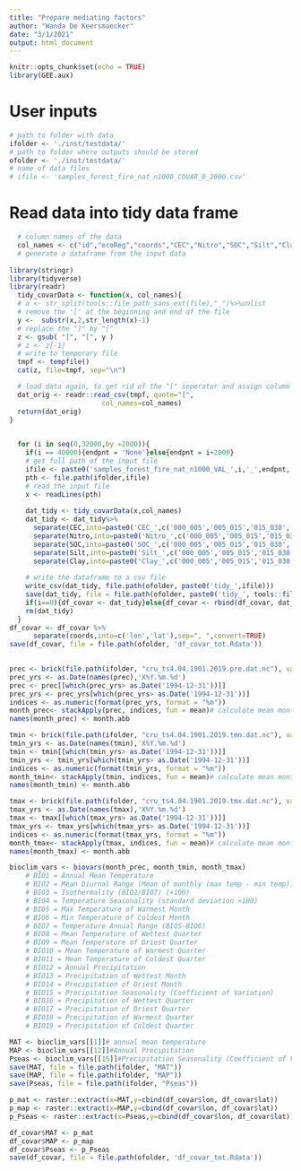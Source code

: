 ```yaml
---
title: "Prepare mediating factors"
author: "Wanda De Keersmaecker"
date: "3/1/2021"
output: html_document
---
```


```r
knitr::opts_chunk$set(echo = TRUE)
library(GEE.aux)
```

# User inputs
```r
# path to folder with data
ifolder <- './inst/testdata/'
# path to folder where outputs should be stored
ofolder <- './inst/testdata/'
# name of data files
# ifile <- 'samples_forest_fire_nat_n1000_COVAR_0_2000.csv'

```

# Read data into tidy data frame
```r
  # column names of the data 
  col_names <- c("id","ecoReg","coords","CEC","Nitro","SOC","Silt","Clay","CWD","Elev","Slope","Aspect","TCmean500","TCmean1000","TCmean5000","TCsd500","TCsd1000","TCsd5000", "Dist_W","dist_N")
  # generate a dataframe from the input data 
  
library(stringr)
library(tidyverse)
library(readr)
  tidy_covarData <- function(x, col_names){
  # a <- str_split(tools::file_path_sans_ext(file),"_")%>%unlist
  # remove the '[' at the beginning and end of the file
  y <-  substr(x,2,str_length(x)-1)
  # replace the "]" by "["
  z <- gsub( "]", "[", y )
  # z <- z[-1]
  # write to temporary file
  tmpf <- tempfile()
  cat(z, file=tmpf, sep="\n")

  # load data again, to get rid of the "[" seperator and assign column names
  dat_orig <- readr::read_csv(tmpf, quote="[",
                       col_names=col_names)
  return(dat_orig)
}

  
  for (i in seq(0,32000,by =2000)){
    if(i == 40000){endpnt = 'None'}else{endpnt = i+2000}
    # get full path of the input file
    ifile <- paste0('samples_forest_fire_nat_n1000_VAL_',i,'_',endpnt,'.csv')
    pth <- file.path(ifolder,ifile)
    # read the input file
    x <- readLines(pth)
    
    dat_tidy <- tidy_covarData(x,col_names)
    dat_tidy <- dat_tidy%>%
      separate(CEC,into=paste0('CEC_',c('000_005','005_015','015_030','030_060','060_100','100_200')),sep=", ",convert=TRUE) %>% 
      separate(Nitro,into=paste0('Nitro_',c('000_005','005_015','015_030','030_060','060_100','100_200')),sep=", ",convert=TRUE)%>% 
      separate(SOC,into=paste0('SOC_',c('000_005','005_015','015_030','030_060','060_100','100_200')),sep=", ",convert=TRUE)%>% 
      separate(Silt,into=paste0('Silt_',c('000_005','005_015','015_030','030_060','060_100','100_200')),sep=", ",convert=TRUE)%>% 
      separate(Clay,into=paste0('Clay_',c('000_005','005_015','015_030','030_060','060_100','100_200')),sep=", ",convert=TRUE)
    
    # write the dataframe to a csv file
    write_csv(dat_tidy, file.path(ofolder, paste0('tidy_',ifile)))
    save(dat_tidy, file = file.path(ofolder, paste0('tidy_', tools::file_path_sans_ext(ifile), '.Rdata')))
    if(i==0){df_covar <- dat_tidy}else{df_covar <- rbind(df_covar, dat_tidy)}
    rm(dat_tidy)
  }
df_covar <- df_covar %>%
      separate(coords,into=c('lon','lat'),sep=", ",convert=TRUE)
save(df_covar, file = file.path(ofolder, 'df_covar_tot.Rdata'))
    
```

```r
prec <- brick(file.path(ifolder, "cru_ts4.04.1901.2019.pre.dat.nc"), varname="pre")
prec_yrs <- as.Date(names(prec),'X%Y.%m.%d')
prec <- prec[[which(prec_yrs> as.Date('1994-12-31'))]]
prec_yrs <- prec_yrs[which(prec_yrs> as.Date('1994-12-31'))]
indices <- as.numeric(format(prec_yrs, format = "%m"))
month_prec<- stackApply(prec, indices, fun = mean)# calculate mean montlhy precipitation
names(month_prec) <- month.abb

tmin <- brick(file.path(ifolder, "cru_ts4.04.1901.2019.tmn.dat.nc"), varname="tmn")
tmin_yrs <- as.Date(names(tmin),'X%Y.%m.%d')
tmin <- tmin[[which(tmin_yrs> as.Date('1994-12-31'))]]
tmin_yrs <- tmin_yrs[which(tmin_yrs> as.Date('1994-12-31'))]
indices <- as.numeric(format(tmin_yrs, format = "%m"))
month_tmin<- stackApply(tmin, indices, fun = mean)# calculate mean montlhy precipitation
names(month_tmin) <- month.abb

tmax <- brick(file.path(ifolder, "cru_ts4.04.1901.2019.tmx.dat.nc"), varname="tmx")
tmax_yrs <- as.Date(names(tmax),'X%Y.%m.%d')
tmax <- tmax[[which(tmax_yrs> as.Date('1994-12-31'))]]
tmax_yrs <- tmax_yrs[which(tmax_yrs> as.Date('1994-12-31'))]
indices <- as.numeric(format(tmax_yrs, format = "%m"))
month_tmax<- stackApply(tmax, indices, fun = mean)# calculate mean montlhy precipitation
names(month_tmax) <- month.abb

bioclim_vars <- biovars(month_prec, month_tmin, month_tmax)
    # BIO1 = Annual Mean Temperature
    # BIO2 = Mean Diurnal Range (Mean of monthly (max temp - min temp))
    # BIO3 = Isothermality (BIO2/BIO7) (×100)
    # BIO4 = Temperature Seasonality (standard deviation ×100)
    # BIO5 = Max Temperature of Warmest Month
    # BIO6 = Min Temperature of Coldest Month
    # BIO7 = Temperature Annual Range (BIO5-BIO6)
    # BIO8 = Mean Temperature of Wettest Quarter
    # BIO9 = Mean Temperature of Driest Quarter
    # BIO10 = Mean Temperature of Warmest Quarter
    # BIO11 = Mean Temperature of Coldest Quarter
    # BIO12 = Annual Precipitation
    # BIO13 = Precipitation of Wettest Month
    # BIO14 = Precipitation of Driest Month
    # BIO15 = Precipitation Seasonality (Coefficient of Variation)
    # BIO16 = Precipitation of Wettest Quarter
    # BIO17 = Precipitation of Driest Quarter
    # BIO18 = Precipitation of Warmest Quarter
    # BIO19 = Precipitation of Coldest Quarter

MAT <- bioclim_vars[[1]]# annual mean temperature
MAP <- bioclim_vars[[12]]#Annual Precipitation
Pseas <- bioclim_vars[[15]]#Precipitation Seasonality (Coefficient of Variation)
save(MAT, file = file.path(ifolder, "MAT"))
save(MAP, file = file.path(ifolder, "MAP"))
save(Pseas, file = file.path(ifolder, "Pseas"))

p_mat <- raster::extract(x=MAT,y=cbind(df_covar$lon, df_covar$lat))
p_map <- raster::extract(x=MAP,y=cbind(df_covar$lon, df_covar$lat))
p_Pseas <- raster::extract(x=Pseas,y=cbind(df_covar$lon, df_covar$lat))

df_covar$MAT <- p_mat
df_covar$MAP <- p_map
df_covar$Pseas <- p_Pseas
save(df_covar, file = file.path(ofolder, 'df_covar_tot.Rdata'))

```
